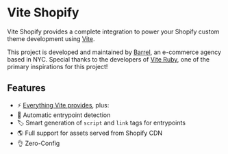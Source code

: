 # Vite Shopify

Vite Shopify provides a complete integration to power your Shopify custom theme development using [Vite](https://vitejs.dev/).

This project is developed and maintained by [Barrel](https://www.barrelny.com/), an e-commerce agency based in NYC. Special thanks to the developers of [Vite Ruby](https://vite-ruby.netlify.app/), one of the primary inspirations for this project!

## Features

- ⚡️ [Everything Vite provides](https://vitejs.dev/guide/features.html), plus:
- 🤖 Automatic entrypoint detection
- 🏷 Smart generation of `script` and `link` tags for entrypoints
- 🌎 Full support for assets served from Shopify CDN
- 👌 Zero-Config
